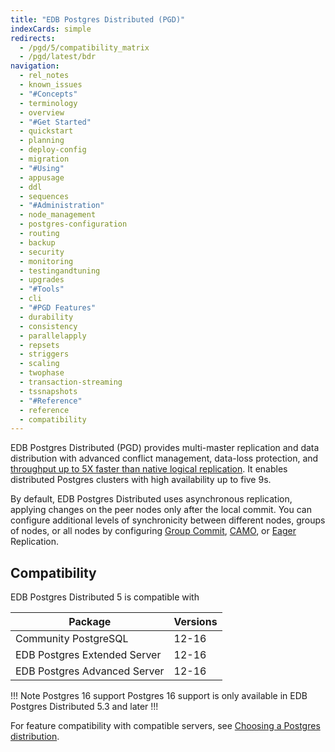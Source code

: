 ```yaml
---
title: "EDB Postgres Distributed (PGD)"
indexCards: simple
redirects:
  - /pgd/5/compatibility_matrix
  - /pgd/latest/bdr
navigation:
  - rel_notes
  - known_issues
  - "#Concepts"
  - terminology
  - overview
  - "#Get Started"
  - quickstart
  - planning
  - deploy-config
  - migration  
  - "#Using"
  - appusage
  - ddl
  - sequences
  - "#Administration"
  - node_management
  - postgres-configuration
  - routing
  - backup
  - security
  - monitoring
  - testingandtuning
  - upgrades
  - "#Tools"
  - cli
  - "#PGD Features"
  - durability
  - consistency
  - parallelapply
  - repsets
  - striggers
  - scaling
  - twophase
  - transaction-streaming
  - tssnapshots
  - "#Reference"
  - reference
  - compatibility
---
```



EDB Postgres Distributed (PGD) provides multi-master replication and data distribution with advanced conflict management, data-loss protection, and [throughput up to 5X faster than native logical replication](https://www.enterprisedb.com/blog/performance-improvements-edb-postgres-distributed). It enables distributed Postgres clusters with high availability up to five 9s.

By default, EDB Postgres Distributed uses asynchronous replication, applying changes on
the peer nodes only after the local commit. You can configure additional levels of synchronicity between different nodes, groups of nodes, or all nodes by configuring
[Group Commit](durability/group-commit), [CAMO](durability/camo), or
[Eager](consistency/eager) Replication.

## Compatibility

EDB Postgres Distributed 5 is compatible with

 Package | Versions
-------- | ------------
Community PostgreSQL | 12-16
EDB Postgres Extended Server | 12-16
EDB Postgres Advanced Server | 12-16

!!! Note Postgres 16 support
Postgres 16 support is only available in EDB Postgres Distributed 5.3 and later
!!!

For feature compatibility with compatible servers, see [Choosing a Postgres distribution](/pgd/latest/planning/choosing_server).

